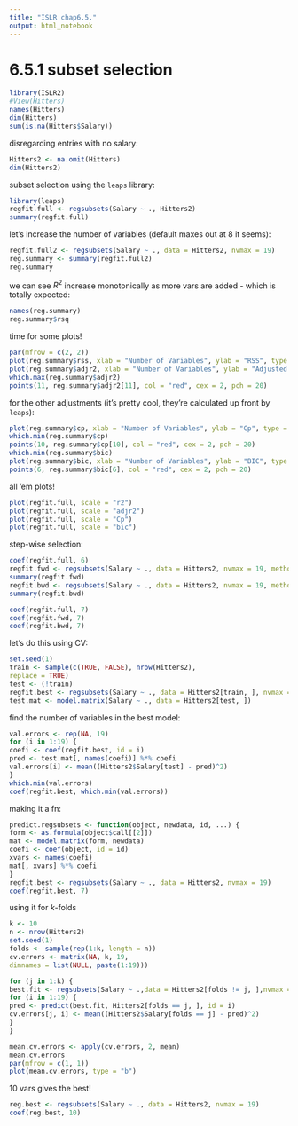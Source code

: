 ```yaml
---
title: "ISLR chap6.5."
output: html_notebook
---
```


# 6.5.1 subset selection

```r
library(ISLR2)
#View(Hitters)
names(Hitters)
dim(Hitters)
sum(is.na(Hitters$Salary))
```

disregarding entries with no salary:
```r
Hitters2 <- na.omit(Hitters)
dim(Hitters2)
```

subset selection using the `leaps` library:
```r
library(leaps)
regfit.full <- regsubsets(Salary ~ ., Hitters2)
summary(regfit.full)
```

let's increase the number of variables (default maxes out at 8 it seems):
```r
regfit.full2 <- regsubsets(Salary ~ ., data = Hitters2, nvmax = 19)
reg.summary <- summary(regfit.full2)
reg.summary
```

we can see $R^2$ increase monotonically as more vars are added - which is totally expected:
```r
names(reg.summary)
reg.summary$rsq
```

time for some plots!
```r
par(mfrow = c(2, 2))
plot(reg.summary$rss, xlab = "Number of Variables", ylab = "RSS", type = "l")
plot(reg.summary$adjr2, xlab = "Number of Variables", ylab = "Adjusted RSq", type = "l")
which.max(reg.summary$adjr2)
points(11, reg.summary$adjr2[11], col = "red", cex = 2, pch = 20)
```

for the other adjustments (it's pretty cool, they're calculated up front by `leaps`):
```r
plot(reg.summary$cp, xlab = "Number of Variables", ylab = "Cp", type = "l")
which.min(reg.summary$cp)
points(10, reg.summary$cp[10], col = "red", cex = 2, pch = 20)
which.min(reg.summary$bic)
plot(reg.summary$bic, xlab = "Number of Variables", ylab = "BIC", type = "l")
points(6, reg.summary$bic[6], col = "red", cex = 2, pch = 20)
```

all 'em plots!
```r
plot(regfit.full, scale = "r2")
plot(regfit.full, scale = "adjr2")
plot(regfit.full, scale = "Cp")
plot(regfit.full, scale = "bic")
```
step-wise selection:
```r
coef(regfit.full, 6)
regfit.fwd <- regsubsets(Salary ~ ., data = Hitters2, nvmax = 19, method = "forward")
summary(regfit.fwd)
regfit.bwd <- regsubsets(Salary ~ ., data = Hitters2, nvmax = 19, method = "backward")
summary(regfit.bwd)
```


```r
coef(regfit.full, 7)
coef(regfit.fwd, 7)
coef(regfit.bwd, 7)
```

let's do this using CV:
```r
set.seed(1)
train <- sample(c(TRUE, FALSE), nrow(Hitters2),
replace = TRUE)
test <- (!train)
regfit.best <- regsubsets(Salary ~ ., data = Hitters2[train, ], nvmax = 19)
test.mat <- model.matrix(Salary ~ ., data = Hitters2[test, ])
```

find the number of variables in the best model:
```r
val.errors <- rep(NA, 19)
for (i in 1:19) {
coefi <- coef(regfit.best, id = i)
pred <- test.mat[, names(coefi)] %*% coefi
val.errors[i] <- mean((Hitters2$Salary[test] - pred)^2)
}
which.min(val.errors)
coef(regfit.best, which.min(val.errors))
```

making it a fn:
```r
predict.regsubsets <- function(object, newdata, id, ...) {
form <- as.formula(object$call[[2]])
mat <- model.matrix(form, newdata)
coefi <- coef(object, id = id)
xvars <- names(coefi)
mat[, xvars] %*% coefi
}
regfit.best <- regsubsets(Salary ~ ., data = Hitters2, nvmax = 19)
coef(regfit.best, 7)
```

using it for $k$-folds
```r
k <- 10
n <- nrow(Hitters2)
set.seed(1)
folds <- sample(rep(1:k, length = n))
cv.errors <- matrix(NA, k, 19,
dimnames = list(NULL, paste(1:19)))
```

```r
for (j in 1:k) {
best.fit <- regsubsets(Salary ~ .,data = Hitters2[folds != j, ],nvmax = 19)
for (i in 1:19) {
pred <- predict(best.fit, Hitters2[folds == j, ], id = i)
cv.errors[j, i] <- mean((Hitters2$Salary[folds == j] - pred)^2)
}
}
```

```r
mean.cv.errors <- apply(cv.errors, 2, mean)
mean.cv.errors
par(mfrow = c(1, 1))
plot(mean.cv.errors, type = "b")
```

10 vars gives the best!
```r
reg.best <- regsubsets(Salary ~ ., data = Hitters2, nvmax = 19)
coef(reg.best, 10)
```